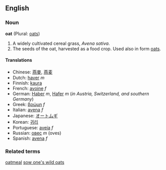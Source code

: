 == English ==
=== Noun ===
'''oat''' (Plural: [[oats]])

# A widely cultivated cereal grass, ''Avena sativa''.
# The seeds of the oat, harvested as a food crop. Used also in form [[oats]].

==== Translations ====
*Chinese: [[燕麥]], [[燕麦]]
*Dutch: [[haver]] ''m''
*Finnish: [[kaura]]
*French: [[avoine]] ''f''
*German: [[Haber]] ''m'', [[Hafer]] ''m'' (''in Austria, Switzerland, and southern Germany'')
*Greek: [[βρώμη]] ''f''
*Italian: [[avena#Italian|avena]] ''f''
*Japanese: [[オートムギ]]
*Korean: [[귀리]]
*Portuguese: [[aveia]] ''f''
*Russian: [[овес]] ''m'' (oves)
*Spanish: [[avena#Spanish|avena]] ''f''

===Related terms===
[[oatmeal]]
[[sow one's wild oats]]